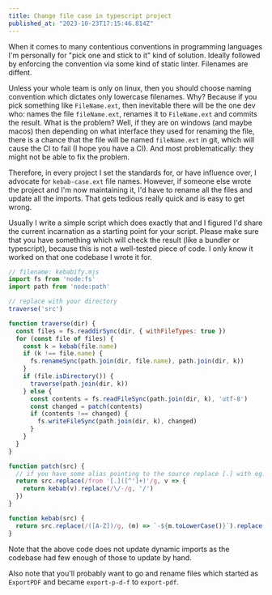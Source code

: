 ```yaml
---
title: Change file case in typescript project
published_at: "2023-10-23T17:15:46.814Z"
---
```


When it comes to many contentious conventions in programming languages I'm
personally for "pick one and stick to it" kind of solution. Ideally followed by
enforcing the convention via some kind of static linter. Filenames are diffent.

Unless your whole team is only on linux, then you should choose naming convention
which dictates only lowercase filenames. Why? Because if you pick something like
`FileName.ext`, then inevitable there will be the one dev who: names the file
`fileName.ext`, renames it to `FileName.ext` and commits the result. What is the
problem? Well, if they are on windows (and maybe macos) then depending on what
interface they used for renaming the file, there is a chance that the file will
be named `fileName.ext` in git, which will cause the CI to fail (I hope you have
a CI). And most problematically: they might not be able to fix the problem.

Therefore, in every project I set the standards for, or have influence over, I
advocate for `kebab-case.ext` file names. However, if someone else wrote the
project and I'm now maintaining it, I'd have to rename all the files and update
all the imports. That gets tedious really quick and is easy to get wrong.

Usually I write a simple script which does exactly that and I figured I'd share
the current incarnation as a starting point for your script. Please make sure
that you have something which will check the result (like a bundler or typescript),
because this is not a well-tested piece of code. I only know it worked on that
one codebase I wrote it for.


```js
// filename: kebabify.mjs
import fs from 'node:fs'
import path from 'node:path'

// replace with your directory
traverse('src')

function traverse(dir) {
  const files = fs.readdirSync(dir, { withFileTypes: true })
  for (const file of files) {
    const k = kebab(file.name)
    if (k !== file.name) {
      fs.renameSync(path.join(dir, file.name), path.join(dir, k))
    }
    if (file.isDirectory()) {
      traverse(path.join(dir, k))
    } else {
      const contents = fs.readFileSync(path.join(dir, k), 'utf-8')
      const changed = patch(contents)
      if (contents !== changed) {
        fs.writeFileSync(path.join(dir, k), changed)
      }
    }
  }
}

function patch(src) {
  // if you have some alias pointing to the source replace [.] with eg. [.~]
  return src.replace(/from '[.]([^']+)'/g, v => {
    return kebab(v).replace(/\/-/g, '/')
  })
}

function kebab(src) {
  return src.replace(/([A-Z])/g, (m) => `-${m.toLowerCase()}`).replace(/^-/,'')
}
```

Note that the above code does not update dynamic imports as the codebase had few
enough of those to update by hand.

Also note that you'll probably want to go and rename files which started as
`ExportPDF` and became `export-p-d-f` to `export-pdf`.
